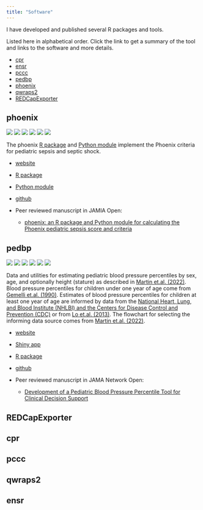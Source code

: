```yaml
---
title: "Software"
---
```


I have developed and published several R packages and tools.

Listed here in alphabetical order.  Click the link to get a summary of the tool
and links to the software and more details.

- [cpr](#cpr)
- [ensr](#ensr)
- [pccc](#pccc)
- [pedbp](#pedbp)
- [phoenix](#phoenix)
- [qwraps2](#qwraps2)
- [REDCapExporter](#REDCapExporter)

## phoenix

[![](http://www.repostatus.org/badges/latest/active.svg)](https://www.repostatus.org/#active)
[![](https://github.com/CU-DBMI-Peds/phoenix/actions/workflows/R-CMD-check.yaml/badge.svg)](https://github.com/CU-DBMI-Peds/phoenix/actions/workflows/R-CMD-check.yaml)
[![](https://codecov.io/gh/CU-DBMI-Peds/phoenix/graph/badge.svg?token=PKLXJ9SQOD)](https://app.codecov.io/gh/CU-DBMI-Peds/phoenix)
[![](https://www.r-pkg.org/badges/version/phoenix)](https://CRAN.R-project.org/package=phoenix)
[![](https://cranlogs.r-pkg.org/badges/last-month/phoenix?color=blue)](https://r-pkg.org/pkg/phoenix)
[![](https://cranlogs.r-pkg.org/badges/grand-total/phoenix?color=blue)](https://r-pkg.org/pkg/phoenix)

The phoenix [R package](https://cran.r-project.org/package=phoenix) and
[Python module](https://pypi.org/project/phoenix-sepsis/) implement the Phoenix
criteria for pediatric sepsis and septic shock.

- [website](https://cu-dbmi-peds.github.io/phoenix/index.html)
- [R package](https://cran.r-project.org/package=phoenix)
- [Python module](https://pypi.org/project/phoenix-sepsis/)
- [github](https://github.com/cu-DBMI-Peds/phoenix/)

- Peer reviewed manuscript in JAMIA Open:
  - [phoenix: an R package and Python module for calculating the Phoenix pediatric
  sepsis score and criteria](https://doi.org/10.1093/jamiaopen/ooae066)

## pedbp

[![](https://www.repostatus.org/badges/latest/active.svg)](https://www.repostatus.org/#active)
[![](https://github.com/dewittpe/pedbp/actions/workflows/R-CMD-check.yaml/badge.svg)](https://github.com/dewittpe/pedbp/actions/workflows/R-CMD-check.yaml)
[![](https://codecov.io/gh/dewittpe/pedbp/branch/main/graph/badge.svg?token=DYiVkUwKrP)](https://app.codecov.io/gh/dewittpe/pedbp)
[![](https://www.r-pkg.org/badges/version/pedbp)](https://cran.r-project.org/package=pedbp)
[![](https://cranlogs.r-pkg.org/badges/last-month/pedbp?color=blue)](https://r-pkg.org/pkg/pedbp)
[![](https://cranlogs.r-pkg.org/badges/grand-total/pedbp?color=blue)](https://r-pkg.org/pkg/pedbp)

Data and utilities for estimating pediatric blood pressure percentiles by sex,
age, and optionally height (stature) as described in [Martin et.al.
(2022)](doi:10.1001/jamanetworkopen.2022.36918). Blood pressure percentiles for
children under one year of age come from [Gemelli et.al.
(1990)](doi:10.1007/BF02171556).  Estimates of blood pressure percentiles for
children at least one year of age are informed by data from the [National Heart,
Lung, and Blood Institute (NHLBI) and the Centers for Disease Control and
Prevention (CDC)](doi:10.1542/peds.2009-2107C) or from [Lo et.al.
(2013)](doi:10.1542/peds.2012-1292).  The flowchart for selecting the informing
data source comes from [Martin et.al. (2022)](doi:10.1542/hpeds.2021-005998).


- [website](https://www.peteredewitt.com/pedbp/)
- [Shiny app](https://dewittpe.shinyapps.io/pedbp/)
- [R package](https://cran.r-project.org/package=pedbp)
- [github](https://dewittpe.github.com/pedbp)

- Peer reviewed manuscript in JAMA Network Open:
  - [Development of a Pediatric Blood Pressure Percentile Tool for Clinical
  Decision Support](doi:10.1001/jamanetworkopen.2022.36918)


## REDCapExporter

## cpr

## pccc

## qwraps2

## ensr
